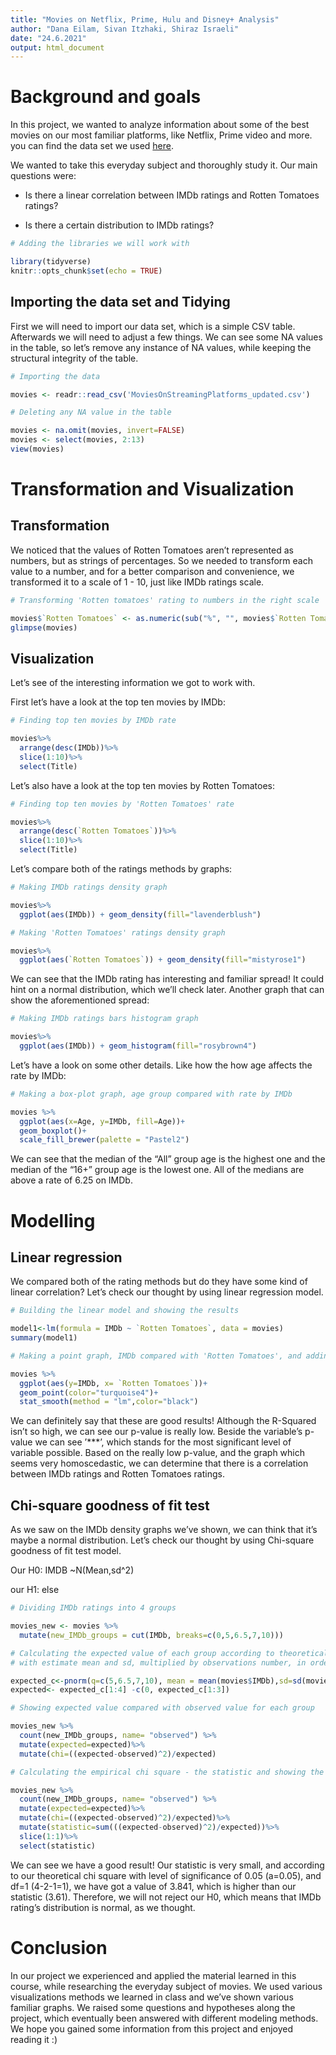 ```yaml
---
title: "Movies on Netflix, Prime, Hulu and Disney+ Analysis"
author: "Dana Eilam, Sivan Itzhaki, Shiraz Israeli"
date: "24.6.2021"
output: html_document
---
```


# Background and goals

In this project, we wanted to analyze information about some of the best movies on our most familiar platforms, like Netflix, Prime video and more. you can find the data set we used   [here](https://www.kaggle.com/ruchi798/movies-on-netflix-prime-video-hulu-and-disney).

We wanted to take this everyday subject and thoroughly study it. 
Our main questions were:

  *  Is there a linear correlation between IMDb ratings and Rotten Tomatoes ratings? 
  
  * Is there a certain distribution to IMDb ratings?

```r
# Adding the libraries we will work with

library(tidyverse)
knitr::opts_chunk$set(echo = TRUE)
```

## Importing the data set and Tidying
First we will need to import our data set, which is a simple CSV table. Afterwards we will need to adjust a few things. We can see some NA values in the table, so let's remove any instance of NA values, while keeping the structural integrity of the table.

```r
# Importing the data

movies <- readr::read_csv('MoviesOnStreamingPlatforms_updated.csv')
```

```r
# Deleting any NA value in the table

movies <- na.omit(movies, invert=FALSE)
movies <- select(movies, 2:13)
view(movies)
```

# Transformation and Visualization
## Transformation
We noticed that the values of Rotten Tomatoes aren't represented as numbers, but as strings of percentages. So we needed to transform each value to a number, and for a better comparison and convenience, we transformed it to a scale of 1 - 10, just like IMDb ratings scale.

```r
# Transforming 'Rotten tomatoes' rating to numbers in the right scale

movies$`Rotten Tomatoes` <- as.numeric(sub("%", "", movies$`Rotten Tomatoes`))/10
glimpse(movies)
```


## Visualization

Let's see of the interesting information we got to work with. 

First let's have a look at the top ten movies by IMDb:
```r
# Finding top ten movies by IMDb rate

movies%>%
  arrange(desc(IMDb))%>%
  slice(1:10)%>%
  select(Title)
```

Let's also have a look at the top ten movies by Rotten Tomatoes:
```r
# Finding top ten movies by 'Rotten Tomatoes' rate

movies%>%
  arrange(desc(`Rotten Tomatoes`))%>%
  slice(1:10)%>%
  select(Title)
```

Let's compare both of the ratings methods by graphs:
```r
# Making IMDb ratings density graph 

movies%>%
  ggplot(aes(IMDb)) + geom_density(fill="lavenderblush")

# Making 'Rotten Tomatoes' ratings density graph 

movies%>%
  ggplot(aes(`Rotten Tomatoes`)) + geom_density(fill="mistyrose1")
```

We can see that the IMDb rating has interesting and familiar spread! It could hint on a normal distribution, which we'll check later. Another graph that can show the aforementioned spread:

```r
# Making IMDb ratings bars histogram graph 

movies%>%
  ggplot(aes(IMDb)) + geom_histogram(fill="rosybrown4")
```

Let's have a look on some other details. Like how the how age affects the rate by IMDb:
```r
# Making a box-plot graph, age group compared with rate by IMDb 

movies %>%
  ggplot(aes(x=Age, y=IMDb, fill=Age))+
  geom_boxplot()+
  scale_fill_brewer(palette = "Pastel2")
```

We can see that the median of the "All" group age is the highest one and the median of the "16+" group age is the lowest one. All of the medians are above a rate of 6.25 on IMDb.

# Modelling
## Linear regression

We compared both of the rating methods but do they have some kind of linear correlation? Let's check our thought by using linear regression model.

```r
# Building the linear model and showing the results

model1<-lm(formula = IMDb ~ `Rotten Tomatoes`, data = movies)
summary(model1)

# Making a point graph, IMDb compared with 'Rotten Tomatoes', and adding the estimate linear line

movies %>% 
  ggplot(aes(y=IMDb, x= `Rotten Tomatoes`))+
  geom_point(color="turquoise4")+
  stat_smooth(method = "lm",color="black")
```

We can definitely say that these are good results! Although the R-Squared isn't so high, we can see our p-value is really low. Beside the variable's p-value we can see '***', which stands for the most significant level of variable possible. Based on the really low p-value, and the graph which seems very homoscedastic, we can determine that there is a correlation between IMDb ratings and Rotten Tomatoes ratings.

## Chi-square goodness of fit test

As we saw on the IMDb density graphs we've shown, we can think that it's maybe a normal distribution.
Let's check our thought by using Chi-square goodness of fit test model.

Our H0: IMDB ~N(Mean,sd^2)

our H1: else

```r
# Dividing IMDb ratings into 4 groups

movies_new <- movies %>%
  mutate(new_IMDb_groups = cut(IMDb, breaks=c(0,5,6.5,7,10)))

# Calculating the expected value of each group according to theoretical normal distribution, 
# with estimate mean and sd, multiplied by observations number, in order to get the expected cumulative outcome

expected_c<-pnorm(q=c(5,6.5,7,10), mean = mean(movies$IMDb),sd=sd(movies$IMDb))*3301
expected<- expected_c[1:4] -c(0, expected_c[1:3])

# Showing expected value compared with observed value for each group

movies_new %>%
  count(new_IMDb_groups, name= "observed") %>%
  mutate(expected=expected)%>%
  mutate(chi=((expected-observed)^2)/expected)

# Calculating the empirical chi square - the statistic and showing the results 

movies_new %>%
  count(new_IMDb_groups, name= "observed") %>%
  mutate(expected=expected)%>%
  mutate(chi=((expected-observed)^2)/expected)%>%
  mutate(statistic=sum(((expected-observed)^2)/expected))%>%
  slice(1:1)%>%
  select(statistic)

```

We can see we have a good result! Our statistic is very small, and according to our theoretical chi square with level of significance of 0.05 (a=0.05), and df=1 (4-2-1=1), we have got a value of 3.841, which is higher than our statistic (3.61). Therefore, we will not reject our H0, which means that IMDb rating's distribution is normal, as we thought. 


# Conclusion

In our project we experienced and applied the material learned in this course, while researching the everyday subject of movies. We used various visualizations methods we learned in class and we've shown various familiar graphs. We raised some questions and hypotheses along the project, which eventually been answered with different modeling methods. We hope you gained some information from this project and enjoyed reading it :) 
